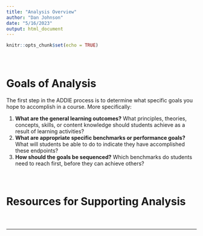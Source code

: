 ```yaml
---
title: "Analysis Overview"
author: "Dan Johnson"
date: "5/16/2023"
output: html_document
---
```


```r
knitr::opts_chunk$set(echo = TRUE)
```
#### \   

# Goals of Analysis

The first step in the ADDIE process is to determine what specific goals you hope to accomplish in a course. More specifically:

1. __What are the general learning outcomes?__ What principles, theories, concepts, skills, or content knowledge should students achieve as a result of learning activities?
2. __What are appropriate specific benchmarks or performance goals?__ What will students be able to do to indicate they have accomplished these endpoints?
3. __How should the goals be sequenced?__ Which benchmarks do students need to reach first, before they can achieve others?

#### \   

# Resources for Supporting Analysis



#### \   
<hr>